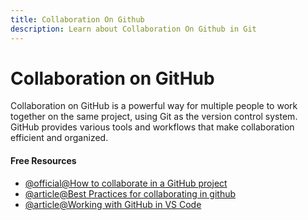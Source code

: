 ```yaml
---
title: Collaboration On Github
description: Learn about Collaboration On Github in Git
---
```


# Collaboration on GitHub

Collaboration on GitHub is a powerful way for multiple people to work together on the same project, using Git as the version control system. GitHub provides various tools and workflows that make collaboration efficient and organized.

#### Free Resources

- [@official@How to collaborate in a GitHub project](https://gist.github.com/neklaf/9002d3acccf6b6e448db5c4c4e8764c0)
- [@article@Best Practices for collaborating in github](https://www.gitkraken.com/blog/collaborate-on-github)
- [@article@Working with GitHub in VS Code](https://code.visualstudio.com/docs/sourcecontrol/github)
